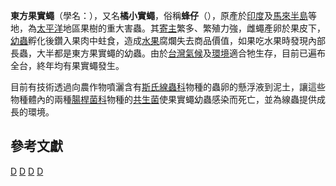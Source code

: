 {{Speciesbox
| image = Bactrocera dorsalis.jpg
| taxon = Bactrocera dorsalis
| authority = [[Friedrich_Georg_Hendel|Hendel]], 1912
| range_map = Bactrocera dorsalis distribution.PNG
| range_map_caption = 迄今已有東方果實蠅出現紀錄的國家
| synonyms =
*''Chaetodacus ferrugineus'' <small>(Fabricius)</small>
*''Chaetodacus ferrugineus dorsalis'' <small>(Hendel)</small>
*''Chaetodacus ferrugineus'' var. ''okinawanus'' <small>(Shiraki)</small>
*''Dacus dorsalis'' <small>(Hendel)</small>
*''Strumeta dorsalis'' <small>(Hendel)</small>
}}

'''東方果實蠅'''（學名：''{{lang|la|Bactrocera dorsalis}}''），又名'''橘小實蠅'''{{r|Lin et al}}，俗稱'''蜂仔'''（{{lang-nan-tw|phang-á}}），原產於[[印度|印度]]及[[馬來半島|馬來半島]]等地，為[[太平洋|太平洋]]地區果樹的重大害蟲。其[[寄主|寄主]]繁多、繁殖力強，雌蠅產卵於果皮下，[[幼蟲|幼蟲]]孵化後鑽入果肉中蛀食，造成[[水果|水果]]腐爛失去商品價值，如果吃水果時發現內部長蟲，大半都是東方果實蠅的幼蟲。由於[[台灣|台灣]][[氣候|氣候]]及[[環境|環境]]適合牠生存，目前已遍布全台，終年均有果實蠅發生。

目前有技術透過向農作物噴灑含有[[斯氏線蟲科|斯氏線蟲科]]物種的蟲卵的懸浮液到泥土，讓這些物種體內的兩種[[腸桿菌科|腸桿菌科]]物種{{r|Stock 2008|ufl}}的[[共生菌|共生菌]]{{r|afcd}}使果實蠅幼蟲感染而死亡，並為線蟲提供成長的環境{{r|Stock 2008|ufl|afcd}}。

==參考文獻==
{{Reflist|refs=
<ref name="afcd">{{cite web |url=https://www.afcd.gov.hk/tc_chi/agriculture/agr_useful/agr_useful_com/agr_useful_com_ste/agr_useful_com_ste.html |title=斯氏線蟲 |work=[[香港|香港]][[漁農自然護理署|漁農自然護理署]]植保組 |date=2017-12-29 |access-date=2018-05-13 |language=zh-hant |archive-date=2019-08-14 |archive-url=https://web.archive.org/web/20190814015255/https://www.afcd.gov.hk/tc_chi/agriculture/agr_useful/agr_useful_com/agr_useful_com_ste/agr_useful_com_ste.html |dead-url=no }}</ref>
<ref name="Lin et al">{{cite journal |url=http://www.airitilibrary.com/Publication/alDetailPrint?DocID=04546296-200510-48-5-736-741-a |author1=[[林進添|林進添]] |author2=[[曾玲|曾玲]] |author3=[[梁廣文|梁廣文]] |author4=[[陸永躍|陸永躍]] |author5=[[賓淑英|賓淑英]] |title=病原線蟲對桔小實蠅種群的控制作用 |journal=[[昆蟲學報|昆蟲學報]] |volume=48卷 |issue=5期 |pages=736 - 741 |language=zh-hans |access-date=2018-05-13 |archive-date=2019-08-20 |archive-url=https://web.archive.org/web/20190820071954/http://www.airitilibrary.com/Publication/alDetailPrint?DocID=04546296-200510-48-5-736-741-a |dead-url=no }}</ref>
<ref name="Stock 2008">Stock, S. P., & Blair, H. G. (2008). Entomopathogenic nematodes and their bacterial symbionts: The inside out of a mutualistic association. Symbiosis, 46(2), 65–75. Retrieved from https://www.scopus.com/inward/record.url?eid=2-s2.0-44349099292&partnerID=tZOtx3y1</ref>
<ref name="ufl">[http://entomology.ifas.ufl.edu/creatures/fruit/tropical/oriental_fruit_fly.htm oriental fruit fly] {{Wayback|url=http://entomology.ifas.ufl.edu/creatures/fruit/tropical/oriental_fruit_fly.htm |date=20191130233835 }} on the [[University_of_Florida|UF]] / [[Institute_of_Food_and_Agricultural_Sciences|IFAS]] Featured Creatures Web site</ref>
}}

{{Taxonbar}}
[[Category:果實蠅屬|D]]
[[Category:亞洲昆蟲|D]]
[[Category:入侵昆蟲種|D]]
[[Category:_1912年描述的分类群|D]]
